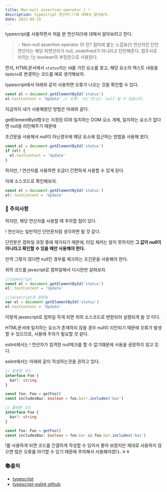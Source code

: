 ```yaml
---
title: Non-null assertion operator | !
description: typescript 연산자(!)에 대해서 알아보자.
date: 2023-09-15
---
```


typescript를 사용하면서 처음 본 연산자(!)에 대해서 알아보려고 한다.

> 💡 Non-null assertion operator (!) 란?
> 접미에 붙는 느낌표(!) 연산자인 단언 연산자는 해당 피연산자가 null, undeifned가 아니라고 단언해준다.
> 접두사로 쓰이는 !는 boolean의 부정문으로 사용된다.

먼저, HTML문서에서 `status`라는 id를 가진 요소를 찾고, 해당 요소의 텍스트 내용을 `Update`로 변경하는 코드를 예로 생각해보자.

typescript에서 아래와 같이 사용하면 오류가 나오는 것을 확인할 수 있다.

```typescript
const el = document.getElementById('status')
el.textContent = 'Update' // 오류: 'el'은(는) 'null'일 수 있습니다.
```

지금까지 내가 사용해왔던 방법은 아래와 같다.

getElementById함수는 지정된 ID와 일치하는 DOM 요소 개체, 일치하는 요소가 없다면 null을 리턴해주기 때문에

조건문을 사용해서 null이 아닌경우에 해당 요소에 접근하는 방법을 사용해 왔다.

```typescript
const el = document.getElementById('status')
if (el) {
  el.textContent = 'Update'
}
```

하지만, ! 연산자를 사용하면 조금더 간편하게 사용할 수 있게 된다.

아래 소스코드로 확인해보자.

```typescript
const el = document.getElementById('status')
el!.textContent = 'Update'
```

### 📕 주의사항

하지만, 해당 연산자를 사용할 때 주의할 점이 있다.

! 연산자는 일반적인 단언문처럼 생각하면 될 것 같다.

단언문은 컴파일 과정 중에 제거되기 때문에, 타입 체커는 알지 못하지만 **그 값이 null이 아니라고 확인할 수 있을 때만 사용해야 한다.**

만약 그렇지 않다면 null인 경우를 체크하는 조건문을 사용해야 한다.

위의 코드를 javscript로 컴파일해서 다시한번 살펴보자.

```typescript
//typescript
const el = document.getElementById('status')
el!.textContent = 'Update'

//javascript로 컴파일
var el = document.getElementById('status')
el.textContent = 'Update'
```

이렇게 javascript로 컴파일 하게 되면 위의 소스코드로 변환되어 실행되게 될 것 이다.

HTML문서에 일치하는 요소가 존재하지 않을 경우 null이 리턴되기 때문에 오류가 발생할 수 있으므로, 사용에 주의가 필요할 것 같다.

eslint에서는 ! 연산자가 엄격한 null체크를 할 수 없기떄문에 사용을 권장하지 않고 있다.

eslint에서는 아래와 같이 작성하는것을 권하고 있다.

```typescript
// 잘못된 코드
interface Foo {
  bar?: string
}

const foo: Foo = getFoo()
const includesBaz: boolean = foo.bar!.includes('baz')

// 올바른 코드
interface Foo {
  bar?: string
}

const foo: Foo = getFoo()
const includesBaz: boolean = foo.bar && foo.bar.includes('baz')
```

!를 사용하게 되면 코드를 간결하게 작성할 수 있어서 좋아 보였지만 제대로 사용하지 않으면 많은 오류를 야기할 수 있기 때문에 주의해서 사용해야겠다..ㅎㅎ

### 📚출처

- [typescript](https://www.typescriptlang.org/docs/handbook/release-notes/typescript-2-0.html#non-null-assertion-operator)
- [typescript-eslint github](https://github.com/typescript-eslint/typescript-eslint/blob/v2.34.0/packages/eslint-plugin/docs/rules/no-non-null-assertion.md)
